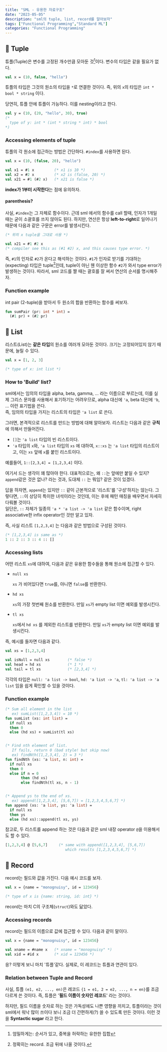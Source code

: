 ```yaml
---
title: "SML - 유용한 자료구조"
date: "2023-05-05"
description: "sml의 tuple, list, record를 알아보자"
tags: ["Functional Programming","Standard ML"]
categories: "Functional Programming"
---
```



## 🪺 Tuple

튜플(Tuple)은 변수를 고정된 개수만큼 모아둔 것[^tuple-desc]이다. 변수의 타입은 같을 필요가 없다.

[^tuple-desc]: 엄밀하게는: 순서가 있고, 중복을 허락하는 유한한 집합

```sml
val x = (10, false, "hello")
```

튜플의 타입은 그것의 원소의 타입을 `*`로 연결한 것이다. 즉, 위의 `x`의 타입은 `int * bool * string` 이다.

당연히, 튜플 안에 튜플이 가능하다. 이를 nesting이라고 한다.

```sml
val y = (10, (20, "hello", 30), true)
(* 
  type of y: int * (int * string * int) * bool 
*)
```

### Accessing elements of tuple

튜플의 각 원소에 접근하는 방법은 간단하다. `#index`를 사용하면 된다.

```sml
val x = (10, (false, 20), "hello")

val x1 = #1 x         (* x1 is 10 *)
val x2 = #2 x         (* x2 is (false, 20) *)
val x21 = #1 (#2 x)   (* x21 is false *)
```

**index가 1부터 시작한다**는 점에 유의하자.

#### parenthesis?

사실, `#index`는 그 자체로 함수이다. 근데 sml 에서의 함수를 call 할때, 인자가 1개일 때는 굳이 소괄호를 쓰지 않아도 된다.
하지만, 연산은 항상 **left-to-right**로 일어나기 때문에 다음과 같은 구문은 error를 발생시킨다.

```sml
(* 위의 x tuple을 그대로 사용 *)

val x21 = #1 #2 x
(* compiler see this as (#1 #2) x, and this causes type error. *)
```

즉, `#1`의 인자로 `#2`가 온다고 해석하는 것이다.
`#1`가 인자로 받기를 기대하는(expecting) 타입은 tuple[^record]인데, tuple이 아닌 웬 이상한 함수 `#2`가 와서
type error가 발생하는 것이다. 따라서, sml 코드를 짤 때는 괄호를 잘 써서 연산의 순서를 명시해주자.

[^record]: 정확히는 record. 조금 뒤에 나올 것이다.

### Function example

int pair (2-tuple)을 받아서 두 원소의 합을 반환하는 함수를 써보자.

```sml
fun sumPair (pr: int * int) =
  (#1 pr) + (#2 pr)
```

## 📄 List

리스트(List)는 **같은 타입**의 원소를 여러개 모아둔 것이다. 크기는 고정되어있지 않기 때문에, 늘릴 수 있다.

```sml
val x = [1, 2, 3]

(* type of x: int list *)
```

### How to 'Build' list?

sml에서는 임의의 타입을 alpha, beta, gamma, ... 라는 이름으로 부르는데, 이를 실제 그리스 문자를 사용해서 표기하기는 어려우므로,
alpha 대신에 `'a`, beta 대신에 `'b`, ... 이런 표기법을 쓴다. \
즉, 임의의 타입을 가지는 리스트의 타입은 `'a list` 로 쓴다.

그러면, 본격적으로 리스트를 만드는 방법에 대해 알아보자. 리스트는 다음과 같은 **규칙**에 의해서 만들어진다.

- `[]`는 `'a list` 타입의 빈 리스트이다.
- `'a` 타입의 `x`와, `'a list` 타입의 `xs` 에 대하여, `x::xs` 는 `'a list` 타입의 리스트이고, 이는 `xs` 앞에 `x`를 붙인 리스트이다.

예를들어, `1::[2,3,4] = [1,2,3,4]` 이다.

여기서 드는 생각이 꽤 많아야 한다. 대표적으로는, 왜 `::`는 앞에만 붙일 수 있지? `append`같은 것은 없나? 라는 것과,
도대체 `::` 는 뭐임? 같은 것이 있겠다.

답을 하자면, `append`는 있지만 `::` 같이 근본적으로 '리스트'를 '구성'하지는 않는다.
그렇다면, `::`이 상당히 특이한 녀석이라는 것인데, 이는 후에 패턴 매칭을 배우면서 자세히 다뤄볼 것이다. \
일단은, `::` 자체가 일종의 `'a * 'a list -> 'a list` 같은 함수이며, right associative한 infix operator인 것만 알고 있자.

즉, 사실 리스트 `[1,2,3,4]` 는 다음과 같은 방법으로 구성된 것이다.

```sml
(* [1,2,3,4] is same as *)
1 :: 2 :: 3 :: 4 :: []
```

### Accessing lists

어떤 리스트 `xs`에 대하여, 다음과 같은 유용한 함수들을 통해 원소에 접근할 수 있다.

- `null xs`
  
  `xs` 가 비어있다면 `true`를, 아니면 `false`를 반환한다.

- `hd xs`

  `xs`의 가장 첫번째 원소를 반환한다. 만일 `xs`가 empty list 이면 예외를 발생시킨다.

- `tl xs`

  `xs`에서 `hd xs` 를 제외한 리스트를 반환한다. 만일 `xs`가 empty list 이면 예외를 발생시킨다.

즉, 예시를 들자면 다음과 같다.

```sml
val xs = [1,2,3,4]

val isNull = null xs        (* false *)
val head = hd xs            (* 1 *)
val tail = tl xs            (* [2,3,4] *)
```

각각의 타입은 `null: 'a list -> bool`, `hd: 'a list -> 'a`, `tl: 'a list -> 'a list` 임을 쉽게 확인할 수 있을 것이다.

### Function example

```sml
(* Sum all element in the list
   ex) sumList([1,2,3,4]) = 10 *)
fun sumList (xs: int list) = 
  if null xs
  then 0
  else (hd xs) + sumList(tl xs)


(* Find nth element of list. 
   If fails, return 0 (bad style! but skip now)
   ex) findNth([1,2,3,4], 2) = 3 *)
fun findNth (xs: 'a list, n: int) =
  if null xs
  then 0
  else if n = 0
       then (hd xs)
       else findNth(tl xs, n - 1)


(* Append ys to the end of xs.
   ex) append([1,2,3,4], [5,6,7]) = [1,2,3,4,5,6,7] *)
fun append (xs: 'a list, ys: 'a list) =
  if null xs
  then ys
  else (hd xs)::append(tl xs, ys) 
```

참고로, 두 리스트를 append 하는 것은 다음과 같은 sml 내장 operator `@`을 이용해서도 할 수 있다.

```sml
[1,2,3,4] @ [5,6,7]     (* same with append([1,2,3,4], [5,6,7])
                           which results [1,2,3,4,5,6,7] *)
```

## 🎥 Record

record는 필드와 값을 가진다. 다음 예시 코드를 보자.

```sml
val x = {name = "monognuisy", id = 123456}

(* type of x is {name: string, id: int} *)
```

record는 마치 C의 구조체(`struct`)와도 닮았다.

### Accessing records

record는 필드의 이름으로 값에 접근할 수 있다. 다음과 같이 말이다.

```sml
val x = {name = "monognuisy", id = 123456}

val xname = #name x   (* xname = "monognuisy" *)
val xid = #id x       (* xid = 123456 *)
```

응? 이렇게 보니 마치 '튜플'같다. 실제로, 이 레코드는 튜플과 연관이 있다.

### Relation between Tuple and Record

사실, 튜플 `(e1, e2, ..., en)`은 레코드 `{1 = e1, 2 = e2, ..., n = en}`를 조금 다르게 쓴 것이다.
즉, 튜플은 '**필드 이름이 숫자인 레코드**' 라는 것이다.

하지만, 필드 이름을 숫자로 하는 것은 가독성에도 나쁜 영향을 끼치고, 튜플이라는 것이 sml에서 워낙 많이 쓰이다 보니
조금 더 간편하게(?) 쓸 수 있도록 만든 것이다. 이런 것을 **Syntactic sugar** 라고 한다.
